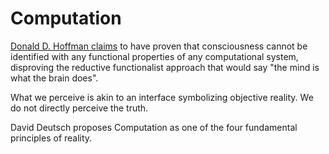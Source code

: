 # Computation

[Donald D. Hoffman claims](https://www.frontiersin.org/articles/10.3389/fpsyg.2014.00577/full) to have proven that consciousness cannot be identified with any functional properties of any computational system, disproving the reductive functionalist approach that would say "the mind is what the brain does".

What we perceive is akin to an interface symbolizing objective reality. We do not directly perceive the truth.

David Deutsch proposes Computation as one of the four fundamental principles of reality.